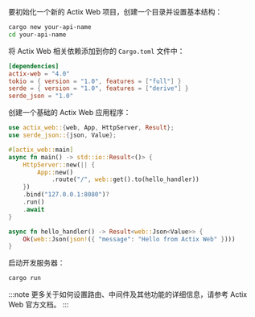 要初始化一个新的 Actix Web 项目，创建一个目录并设置基本结构：

```bash
cargo new your-api-name
cd your-api-name
```

将 Actix Web 相关依赖添加到你的 `Cargo.toml` 文件中：

```toml title="Cargo.toml"
[dependencies]
actix-web = "4.0"
tokio = { version = "1.0", features = ["full"] }
serde = { version = "1.0", features = ["derive"] }
serde_json = "1.0"
```

创建一个基础的 Actix Web 应用程序：

```rust title="src/main.rs"
use actix_web::{web, App, HttpServer, Result};
use serde_json::{json, Value};

#[actix_web::main]
async fn main() -> std::io::Result<()> {
    HttpServer::new(|| {
        App::new()
            .route("/", web::get().to(hello_handler))
    })
    .bind("127.0.0.1:8080")?
    .run()
    .await
}

async fn hello_handler() -> Result<web::Json<Value>> {
    Ok(web::Json(json!({ "message": "Hello from Actix Web" })))
}
```

启动开发服务器：

```bash
cargo run
```

:::note
更多关于如何设置路由、中间件及其他功能的详细信息，请参考 Actix Web 官方文档。
:::
